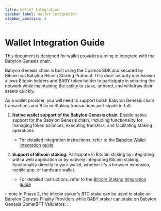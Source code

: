 ```yaml
---
title: Wallet Integration
sidebar_label: Wallet Integration
sidebar_position: 1
---
```


# Wallet Integration Guide

This document is designed for wallet providers
aiming to integrate with the Babylon Genesis chain.

Babyon Genesis chian is built using the Cosmos SDK and secured by Bitcoin via 
Babylon Bitcoin Staking Protocol. This dual-security mechanism allows Bitcoin 
holders and BABY token holder to participate in securing the network while 
maintaining the ability to stake, unbond, and withdraw their assets quickly.

As a wallet provider, you will need to support botsh Babylon Genesis chain 
transactions and Bitcoin Staking transactions participate in full:


1. **Native wallet support of the Babylon Genesis chain**:
   Enable native support for the Babylon Genesis chain, including
   functionality for managing token balances, executing transfers,
   and facilitating staking operations.

   * For detailed integration instructions, 
     refer to the [Babylon Wallet Integration guide](./babylon_wallet_integration/babylon_wallet_integration/)

2. **Support of Bitcoin staking**: Participate in Bitcoin staking
   by integrating with a web application or by natively integrating
   Bitcoin staking functionality directly to your wallet,
   whether it's a browser extension, mobile app, or hardware wallet.

   * For detailed instructions,
     refer to the [Bitcoin Staking Integration guide](./bitcoin_wallet_integration/bitcoin_staking_integration/)


:::note
In Phase 2, the bitcoin staker's BTC stake can be used to stake on Babylon 
Genesis Finality Providers while BABY staker can stake on Babylon Genesis 
CometBFT Validators. 
:::